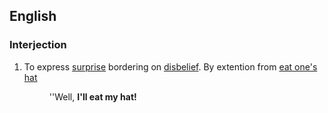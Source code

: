 ==English==

===Interjection===
{{en-noun|-}}

# {{idiom}}  To express [[surprise]] bordering on [[disbelief]]. By extention from [[eat one's hat]]
#: ''Well, '''I'll eat my hat!'''